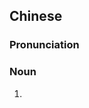 ==Chinese==
{{zh-forms}}

===Pronunciation===
{{zh-pron
|m=húhuò
|c=wu4 waak6
|cat=n
}}

===Noun===
{{zh-noun}}

# {{zh-alt-name|狐惑病}}